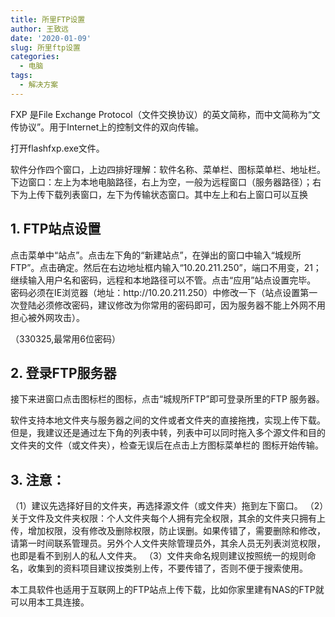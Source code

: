```yaml
---
title: 所里FTP设置
author: 王致远
date: '2020-01-09'
slug: 所里ftp设置
categories:
  - 电脑
tags:
  - 解决方案
---
```


FXP 是File Exchange Protocol（文件交换协议）的英文简称，而中文简称为“文传协议”。用于Internet上的控制文件的双向传输。

打开flashfxp.exe文件。

软件分作四个窗口，上边四排好理解：软件名称、菜单栏、图标菜单栏、地址栏。下边窗口：左上为本地电脑路径，右上为空，一般为远程窗口（服务器路径）；右下为上传下载列表窗口，左下为传输状态窗口。其中左上和右上窗口可以互换

## 1. FTP站点设置

点击菜单中“站点”。点击左下角的“新建站点”，在弹出的窗口中输入“城规所FTP”。点击确定。然后在右边地址框内输入“10.20.211.250”，端口不用变，21；继续输入用户名和密码，远程和本地路径可以不管。点击“应用”站点设置完毕。
密码必须在IE浏览器（地址：http://10.20.211.250）中修改一下（站点设置第一次登陆必须修改密码，建议修改为你常用的密码即可，因为服务器不能上外网不用担心被外网攻击）。

（330325,最常用6位密码）

## 2. 登录FTP服务器

接下来进窗口点击图标栏的图标，点击“城规所FTP”即可登录所里的FTP 服务器。

软件支持本地文件夹与服务器之间的文件或者文件夹的直接拖拽，实现上传下载。但是，我建议还是通过左下角的列表中转，列表中可以同时拖入多个源文件和目的文件夹的文件（或文件夹），检查无误后在点击上方图标菜单栏的 图标开始传输。

## 3. 注意：
（1）建议先选择好目的文件夹，再选择源文件（或文件夹）拖到左下窗口。
（2）关于文件及文件夹权限：个人文件夹每个人拥有完全权限，其余的文件夹只拥有上传，增加权限，没有修改及删除权限，防止误删。如果传错了，需要删除和修改，请第一时间联系管理员。另外个人文件夹除管理员外，其余人员无列表浏览权限，也即是看不到别人的私人文件夹。
（3）文件夹命名规则建议按照统一的规则命名，收集到的资料项目建议按类别上传，不要传错了，否则不便于搜索使用。

本工具软件也适用于互联网上的FTP站点上传下载，比如你家里建有NAS的FTP就可以用本工具连接。
